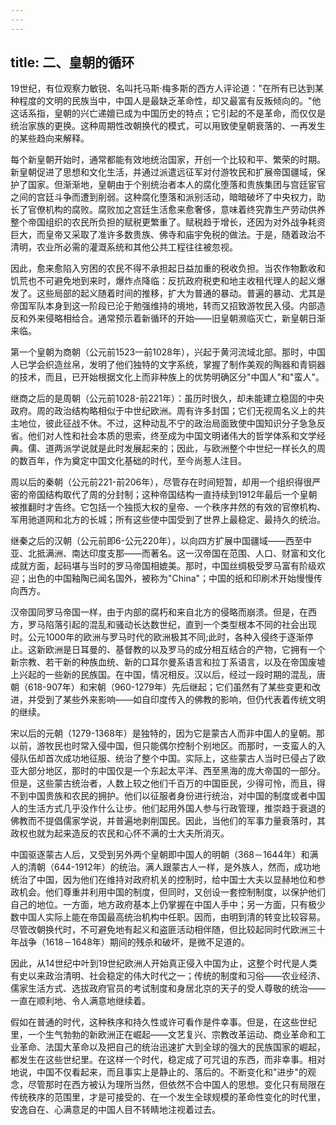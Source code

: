 ```yaml
---
---
---
```

title: 二、皇朝的循环
---



19世纪，有位观察力敏锐、名叫托马斯·梅多斯的西方人评论道："在所有已达到某种程度的文明的民族当中，中国人是最缺乏革命性，却又最富有反叛倾向的。"他这话系指，皇朝的兴亡递嬗已成为中国历史的特点；它引起的不是革命，而仅仅是统治家族的更换。这种周期性改朝换代的模式，可以用致使皇朝衰落的、一再发生的某些趋向来解释。

每个新皇朝开始时，通常都能有效地统治国家，开创一个比较和平、繁荣的时期。新皇朝促进了思想和文化生活，并通过派遣远征军对付游牧民和扩展帝国疆域，保护了国家。但渐渐地，皇朝由于个别统治者本人的腐化堕落和贵族集团与宫廷宦官之间的宫廷斗争而遭到削弱。这种腐化堕落和派别活动，暗暗破坏了中央权力，助长了官僚机构的腐败。腐败加之宫廷生活愈来愈奢侈，意味着终究靠生产劳动供养整个帝国组织的农民所负担的赋税更繁重了。赋税趋于增长，还因为对外战争耗资巨大，而皇帝又采取了准许多数贵族、佛寺和庙宇免税的做法。于是，随着政治不清明，农业所必需的灌溉系统和其他公共工程往往被忽视。

因此，愈来愈陷入穷困的农民不得不承担起日益加重的税收负担。当农作物歉收和饥荒也不可避免地到来时，爆炸点降临：反抗政府税吏和地主收租代理人的起义爆发了。这些局部的起义随着时间的推移，扩大为普通的暴动。普遍的暴动、尤其是帝国军队本身到这一阶段已沦于勉强维持的境地，转而又招致游牧民入侵。内部造反和外来侵略相给合。通常预示着新循环的开始——旧皇朝濒临灭亡，新皇朝日渐来临。

第一个皇朝为商朝（公元前1523一前1028年），兴起于黄河流域北部。那时，中国人已学会织造丝帛，发明了他们独特的文字系统，掌握了制作美观的陶器和青铜器的技术，而且，已开始根据文化上而非种族上的优势明确区分"中国人"和"蛮人"。

继商之后的是周朝（公元前1028-前221年）：虽历时很久，却未能建立稳固的中央政府。周的政治结构略相似于中世纪欧洲。周有许多封国；它们无视周名义上的共主地位，彼此征战不休。不过，这种动乱不宁的政治局面致使中国知识分子急急反省。他们对人性和社会本质的思索，终至成为中国文明诸伟大的哲学体系和文学经典。儒、道两派学说就是此时发展起来的；因此，与欧洲整个中世纪一样长久的周的数百年，作为奠定中国文化基础的时代，至今尚惹人注目。

周以后的秦朝（公元前221-前206年），尽管存在时间短暂，却用一个组织得很严密的帝国结构取代了周的分封制；这种帝国结构一直持续到1912年最后一个皇朝被推翻时才告终。它包括一个独揽大权的皇帝、一个秩序井然的有效的官僚机构、军用驰道网和北方的长城；所有这些使中国受到了世界上最稳定、最持久的统治。

继秦之后的汉朝（公元前即6-公元220年），以向四方扩展中国疆域——西至中亚、北抵满洲、南达印度支那——而著名。这一汉帝国在范围、人口、财富和文化成就方面，起码堪与当时的罗马帝国相媲美。那时，中国丝绸极受罗马富有阶级欢迎；出色的中国釉陶已闻名国外，被称为"China"；中国的纸和印刷术开始慢慢传向西方。

汉帝国同罗马帝国一样，由于内部的腐朽和来自北方的侵略而崩溃。但是，在西方，罗马陷落引起的混乱和骚动长达数世纪，直到一个类型根本不同的社会出现时。公元1000年的欧洲与罗马时代的欧洲极其不同;此时，各种入侵终于逐渐停止。这新欧洲是日耳曼的、基督教的以及罗马的成分相互结合的产物，它拥有一个新宗教、若干新的种族血统、新的口耳尔曼系语言和拉丁系语言，以及在帝国废墟上兴起的一些新的民族国。在中国，情况相反。汉以后，经过一段时期的混乱，唐朝（618-907年）和宋朝（960-1279年）先后继起；它们虽然有了某些变更和改进，并受到了某些外来影响——如自印度传入的佛教的影响，但仍代表着传统文明的继续。

宋以后的元朝（1279-1368年）是独特的，因为它是蒙古人而非中国人的皇朝。那以前，游牧民也时常入侵中国，但只能偶尔控制个别地区。而那时，一支蛮人的入侵队伍却首次成功地征服、统治了整个中国。实际上，这些蒙古人当时已侵占了欧亚大部分地区，那时的中国仅是一个东起太平洋、西至黑海的庞大帝国的一部分。但是，这些蒙古统治者，人数上较之他们千百万的中国臣民，少得可怜，而且，得不到中国贵族和农民的拥护。他们以征服者身份进行统治，对中国的制度或者中国人的生活方式几乎没作什么让步。他们起用外国人参与行政管理，推崇趋于衰退的佛教而不提倡儒家学说，并普遍地剥削国民。因此，当他们的军事力量衰落时，其政权也就为起来造反的农民和心怀不满的士大夫所消灭。

中国驱逐蒙古人后，又受到另外两个皇朝即中国人的明朝（368－1644年）和满人的清朝（644-1912年）的统治。满人跟蒙古人一样，是外族人，然而，成功地统治了中国，因为他们在维持对政府机关的控制时，给中国士大夫以显赫地位和参政机会。他们尊重并利用中国的制度，但同时，又创设一套控制制度，以保护他们自己的地位。一方面，地方政府基本上仍掌握在中国人手中；另一方面，只有极少数中国人实际上能在帝国最高统治机构中任职。因而，由明到清的转变比较容易。尽管改朝换代时，不可避免地有起义和盗匪活动相伴随，但比较起同时代欧洲三十年战争（1618－1648年）期间的残杀和破坏，是微不足道的。

因此，从14世纪中叶到19世纪欧洲人开始真正侵入中国为止，这整个时代是人类有史以来政治清明、社会稳定的伟大时代之一；传统的制度和习俗——农业经济、儒家生活方式、选拔政府官员的考试制度和身居北京的天子的受人尊敬的统治——一直在顺利地、令人满意地继续着。

假如在普通的时代，这种秩序和持久性或许可看作是件幸事。但是，在这些世纪里，一个生气勃勃的新欧洲正在崛起——文艺复兴、宗教改革运动、商业革命和工业革命、法国大革命以及把自己的统治迅速扩大到全球的强大的民族国家的崛起，都发生在这些世纪里。在这样一个时代，稳定成了可咒诅的东西，而非幸事。相对地说，中国不仅看起来，而且事实上是静止的、落后的。不断变化和"进步"的观念，尽管那时在西方被认为理所当然，但依然不合中国人的思想。变化只有局限在传统秩序的范围里，才是可接受的、在一个发生全球规模的革命性变化的时代里，安逸自在、心满意足的中国人目不转睛地注视着过去。